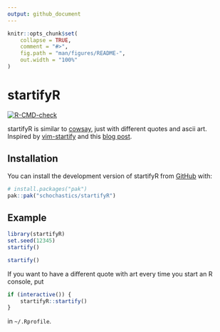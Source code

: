 ```yaml
---
output: github_document
---
```


<!-- README.md is generated from README.Rmd. Please edit that file -->

```r
knitr::opts_chunk$set(
    collapse = TRUE,
    comment = "#>",
    fig.path = "man/figures/README-",
    out.width = "100%"
)
```

# startifyR

<!-- badges: start -->
[![R-CMD-check](https://github.com/schochastics/startifyR/actions/workflows/R-CMD-check.yaml/badge.svg)](https://github.com/schochastics/startifyR/actions/workflows/R-CMD-check.yaml)
<!-- badges: end -->

startifyR is similar to [cowsay](https://github.com/sckott/cowsay), just with different quotes and ascii art.  
Inspired by [vim-startify](https://github.com/mhinz/vim-startify) and this [blog post](https://blog.merlinsbeard.ai/how-to-show-an-ascii-art-welcome-screen-at-the-top-of-the-vim-terminal/).

## Installation

You can install the development version of startifyR from [GitHub](https://github.com/) with:

``` r
# install.packages("pak")
pak::pak("schochastics/startifyR")
```

## Example

```r
library(startifyR)
set.seed(12345)
startify()
```

```r
startify()
```

If you want to have a different quote with art every time you start an R console, put
```r
if (interactive()) {
    startifyR::startify()
}
```

in `~/.Rprofile`.

